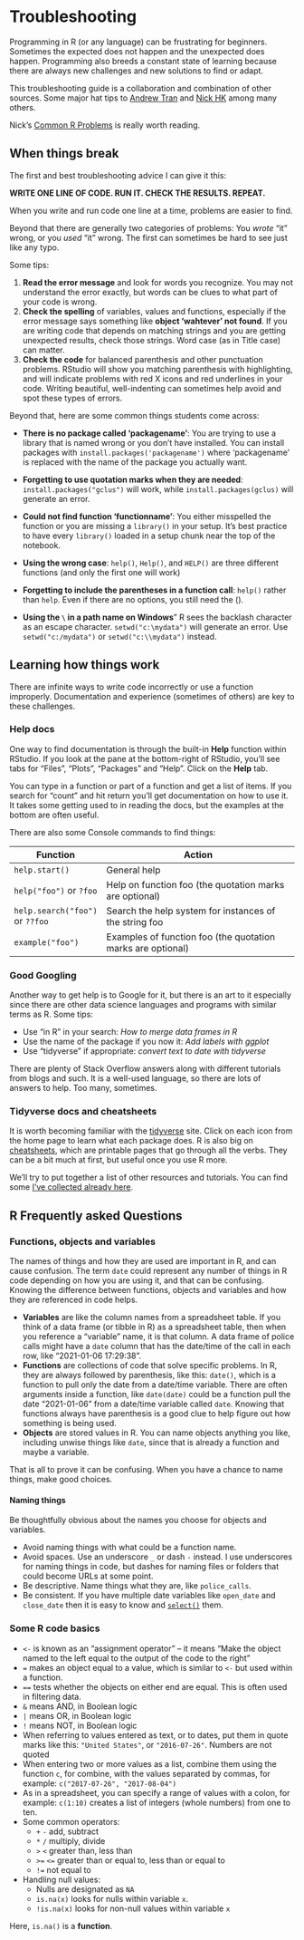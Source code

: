 # Troubleshooting {#troubleshooting}

<!-- updated Fa23 -->

Programming in R (or any language) can be frustrating for beginners. Sometimes the expected does not happen and the unexpected does happen. Programming also breeds a constant state of learning because there are always new challenges and new solutions to find or adapt.

This troubleshooting guide is a collaboration and combination of other sources. Some major hat tips to [Andrew Tran](http://learn.r-journalism.com/en/) and [Nick HK](https://nickch-k.github.io/DataCommSlides/Lecture_04_Common_R_Problems.html) among many others.

Nick's [Common R Problems](https://nickch-k.github.io/DataCommSlides/Lecture_04_Common_R_Problems.html) is really worth reading.

## When things break

The first and best troubleshooting advice I can give it this:

**WRITE ONE LINE OF CODE. RUN IT. CHECK THE RESULTS. REPEAT.**

When you write and run code one line at a time, problems are easier to find.

Beyond that there are generally two categories of problems: You _wrote_ "it" wrong, or you _used_ "it" wrong. The first can sometimes be hard to see just like any typo.

Some tips:

1. **Read the error message** and look for words you recognize. You may not understand the error exactly, but words can be clues to what part of your code is wrong.
2. **Check the spelling** of variables, values and functions, especially if the error message says something like **object 'wahtever' not found**. If you are writing code that depends on matching strings and you are getting unexpected results, check those strings. Word case (as in Title case) can matter.
3. **Check the code** for balanced parenthesis and other punctuation problems. RStudio will show you matching parenthesis with highlighting, and will indicate problems with red X icons and red underlines in your code. Writing beautiful, well-indenting can sometimes help avoid and spot these types of errors.

Beyond that, here are some common things students come across:

- **There is no package called 'packagename'**: You are trying to use a library that is named wrong or you don't have installed. You can install packages with `install.packages('packagename')` where 'packagename' is replaced with the name of the package you actually want.
- **Forgetting to use quotation marks when they are needed**: `install.packages("gclus")` will work, while `install.packages(gclus)` will generate an error.
- **Could not find function 'functionname'**: You either misspelled the function or you are missing a `library()` in your setup. It's best practice to have every `library()` loaded in a setup chunk near the top of the notebook.

- **Using the wrong case**: `help()`, `Help()`, and `HELP()` are three different functions (and only the first one will work)
- **Forgetting to include the parentheses in a function call**: `help()` rather than `help`. Even if there are no options, you still need the ().
- **Using the `\` in a path name on Windows**" R sees the backlash character as an escape character. `setwd("c:\mydata")` will generate an error. Use `setwd("c:/mydata")` or `setwd("c:\\mydata")` instead.


## Learning how things work

There are infinite ways to write code incorrectly or use a function improperly. Documentation and experience (sometimes of others) are key to these challenges.

### Help docs

One way to find documentation is through the built-in **Help** function within RStudio. If you look at the pane at the bottom-right of RStudio, you'll see tabs for "Files", "Plots", "Packages" and "Help". Click on the **Help** tab.

You can type in a function or part of a function and get a list of items. If you search for "count" and hit return you'll get documentation on how to use it. It takes some getting used to in reading the docs, but the examples at the bottom are often useful.

There are also some Console commands to find things:

| Function | Action |
| ------ | -------------------------------------------------- |
| `help.start()`   | General help |
| `help("foo")` or `?foo` | Help on function foo (the quotation marks are optional) |
| `help.search("foo")` or `??foo`    | Search the help system for instances of the string foo |
| `example("foo")`    | Examples of function foo (the quotation marks are optional) |


### Good Googling

Another way to get help is to Google for it, but there is an art to it especially since there are other data science languages and programs with similar terms as R. Some tips:

- Use "in R" in your search: *How to merge data frames in R*
- Use the name of the package if you now it: *Add labels with ggplot*
- Use "tidyverse" if appropriate: *convert text to date with tidyverse*

There are plenty of Stack Overflow answers along with different tutorials from blogs and such. It is a well-used language, so there are lots of answers to help. Too many, sometimes.

### Tidyverse docs and cheatsheets

It is worth becoming familiar with the [tidyverse](https://www.tidyverse.org/) site. Click on each icon from the home page to learn what each package does. R is also big on [cheatsheets](https://rstudio.com/resources/cheatsheets/), which are printable pages that go through all the verbs. They can be a bit much at first, but useful once you use R more.

We'll try to put together a list of other resources and tutorials. You can find some [I've collected already here](https://docs.google.com/document/d/1slMdrTLfxYt0mZO1G_Wlz1cOcGjCdgiJr7wzpcU9n1Y/edit?usp=sharing).

## R Frequently asked Questions

### Functions, objects and variables

The names of things and how they are used are important in R, and can cause confusion. The term `date` could represent any number of things in R code depending on how you are using it, and that can be confusing. Knowing the difference between functions, objects and variables and how they are referenced in code helps.

- **Variables** are like the column names from a spreadsheet table. If you think of a data frame (or tibble in R) as a spreadsheet table, then when you reference a "variable" name, it is that column. A data frame of police calls might have a `date` column that has the date/time of the call in each row, like "2021-01-06 17:29:38".
- **Functions** are collections of code that solve specific problems. In R, they are always followed by parenthesis, like this: `date()`, which is a function to pull only the date from a date/time variable. There are often arguments inside a function, like `date(date)` could be a function pull the date "2021-01-06" from a date/time variable called `date`. Knowing that functions always have parenthesis is a good clue to help figure out how something is being used.
- **Objects** are stored values in R. You can name objects anything you like, including unwise things like `date`, since that is already a function and maybe a variable.

That is all to prove it can be confusing. When you have a chance to name things, make good choices.

#### Naming things

Be thoughtfully obvious about the names you choose for objects and variables. 

- Avoid naming things with what could be a function name.
- Avoid spaces. Use an underscore `_` or dash `-` instead. I use underscores for naming things in code, but dashes for naming files or folders that could become URLs at some point.
- Be descriptive. Name things what they are, like `police_calls`.
- Be consistent. If you have multiple date variables like `open_date` and `close_date` then it is easy to know and [`select()`](https://dplyr.tidyverse.org/reference/select.html) them.

### Some R code basics

- `<-` is known as an "assignment operator" -- it means "Make the object named to the left equal to the output of the code to the right"
- `=` makes an object equal to a value, which is similar to `<-` but used within a function.
- `==` tests whether the objects on either end are equal. This is often used in filtering data.
- `&` means AND, in Boolean logic
- `|` means OR, in Boolean logic
- `!` means NOT, in Boolean logic
- When referring to values entered as text, or to dates, put them in quote marks like this: `"United States"`, or `"2016-07-26"`. Numbers are not quoted
- When entering two or more values as a list, combine them using the function `c`, for combine, with the values separated by commas, for example: `c("2017-07-26", "2017-08-04")`
- As in a spreadsheet, you can specify a range of values with a colon, for example: `c(1:10)` creates a list of integers (whole numbers) from one to ten.
- Some common operators:
	* `+` `-` add, subtract
	* `*` `/` multiply, divide
	* `>` `<` greater than, less than
	* `>=` `<=` greater than or equal to, less than or equal to
	* `!=` not equal to
- Handling null values:
	* Nulls are designated as `NA`
	* `is.na(x)` looks for nulls within variable `x`.
	* `!is.na(x)` looks for non-null values within variable `x`

Here, `is.na()` is a **function**. 


	
	
